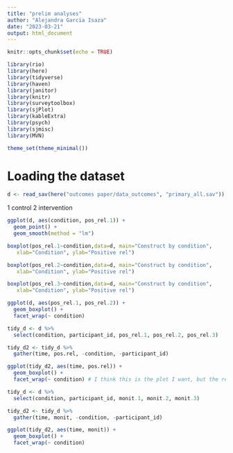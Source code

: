 ```yaml
---
title: "prelim analyses"
author: "Alejandra Garcia Isaza"
date: "2023-03-21"
output: html_document
---
```


```r
knitr::opts_chunk$set(echo = TRUE)

library(rio)
library(here)
library(tidyverse)
library(haven)
library(janitor)
library(knitr)
library(surveytoolbox)
library(sjPlot)
library(kableExtra)
library(psych)
library(sjmisc)
library(MVN)

theme_set(theme_minimal())
```

# Loading the dataset
```r
d <- read_sav(here("outcomes paper/data_outcomes", "primary_all.sav")) # This dataset has primary parents in wave 1 with most data waves (n = 95)
```
1 control
2 intervention


```r
ggplot(d, aes(condition, pos_rel.1)) +
  geom_point() +
  geom_smooth(method = "lm")
```
```r
boxplot(pos_rel.1~condition,data=d, main="Construct by condition",
   xlab="Condition", ylab="Positive rel")
```
```r
boxplot(pos_rel.2~condition,data=d, main="Construct by condition",
   xlab="Condition", ylab="Positive rel")
```
```r
boxplot(pos_rel.3~condition,data=d, main="Construct by condition",
   xlab="Condition", ylab="Positive rel")
```


```r
ggplot(d, aes(pos_rel.1, pos_rel.2)) +
  geom_boxplot() +
  facet_wrap(~ condition)

```
```r
tidy_d <- d %>%
  select(condition, participant_id, pos_rel.1, pos_rel.2, pos_rel.3)

tidy_d2 <- tidy_d %>%
  gather(time, pos.rel, -condition, -participant_id)

ggplot(tidy_d2, aes(time, pos.rel)) +
  geom_boxplot() +
  facet_wrap(~ condition) # I think this is the plot I want, but the result doesn't seem good.
```

```r
tidy_d <- d %>%
  select(condition, participant_id, monit.1, monit.2, monit.3)

tidy_d2 <- tidy_d %>%
  gather(time, monit, -condition, -participant_id)

ggplot(tidy_d2, aes(time, monit)) +
  geom_boxplot() +
  facet_wrap(~ condition)
```

